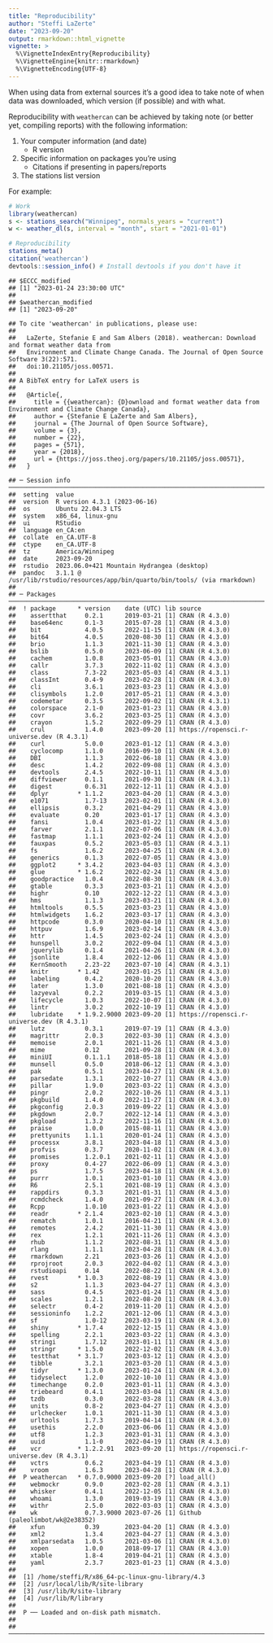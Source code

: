 ```yaml
---
title: "Reproducibility"
author: "Steffi LaZerte"
date: "2023-09-20"
output: rmarkdown::html_vignette
vignette: >
  %\VignetteIndexEntry{Reproducibility}
  %\VignetteEngine{knitr::rmarkdown}
  %\VignetteEncoding{UTF-8}
---
```




When using data from external sources it's a good idea to take note of when data
was downloaded, which version (if possible) and with what. 

Reproducibility with `weathercan` can be achieved by taking note (or better yet, 
compiling reports) with the following information:

1. Your computer information (and date)
    - R version
2. Specific information on packages you're using
    - Citations if presenting in papers/reports
3. The stations list version

For example:


```r
# Work
library(weathercan)
s <- stations_search("Winnipeg", normals_years = "current")
w <- weather_dl(s, interval = "month", start = "2021-01-01")

# Reproducibility
stations_meta()
citation('weathercan')
devtools::session_info() # Install devtools if you don't have it
```



```
## $ECCC_modified
## [1] "2023-01-24 23:30:00 UTC"
## 
## $weathercan_modified
## [1] "2023-09-20"
```

```
## To cite 'weathercan' in publications, please use:
## 
##   LaZerte, Stefanie E and Sam Albers (2018). weathercan: Download and format weather data from
##   Environment and Climate Change Canada. The Journal of Open Source Software 3(22):571.
##   doi:10.21105/joss.00571.
## 
## A BibTeX entry for LaTeX users is
## 
##   @Article{,
##     title = {{weathercan}: {D}ownload and format weather data from Environment and Climate Change Canada},
##     author = {Stefanie E LaZerte and Sam Albers},
##     journal = {The Journal of Open Source Software},
##     volume = {3},
##     number = {22},
##     pages = {571},
##     year = {2018},
##     url = {https://joss.theoj.org/papers/10.21105/joss.00571},
##   }
```

```
## ─ Session info ────────────────────────────────────────────────────────────────────────────────────────────────────
##  setting  value
##  version  R version 4.3.1 (2023-06-16)
##  os       Ubuntu 22.04.3 LTS
##  system   x86_64, linux-gnu
##  ui       RStudio
##  language en_CA:en
##  collate  en_CA.UTF-8
##  ctype    en_CA.UTF-8
##  tz       America/Winnipeg
##  date     2023-09-20
##  rstudio  2023.06.0+421 Mountain Hydrangea (desktop)
##  pandoc   3.1.1 @ /usr/lib/rstudio/resources/app/bin/quarto/bin/tools/ (via rmarkdown)
## 
## ─ Packages ────────────────────────────────────────────────────────────────────────────────────────────────────────
##  ! package      * version    date (UTC) lib source
##    assertthat     0.2.1      2019-03-21 [1] CRAN (R 4.3.0)
##    base64enc      0.1-3      2015-07-28 [1] CRAN (R 4.3.0)
##    bit            4.0.5      2022-11-15 [1] CRAN (R 4.3.0)
##    bit64          4.0.5      2020-08-30 [1] CRAN (R 4.3.0)
##    brio           1.1.3      2021-11-30 [1] CRAN (R 4.3.0)
##    bslib          0.5.0      2023-06-09 [1] CRAN (R 4.3.0)
##    cachem         1.0.8      2023-05-01 [1] CRAN (R 4.3.0)
##    callr          3.7.3      2022-11-02 [1] CRAN (R 4.3.0)
##    class          7.3-22     2023-05-03 [4] CRAN (R 4.3.1)
##    classInt       0.4-9      2023-02-28 [1] CRAN (R 4.3.0)
##    cli            3.6.1      2023-03-23 [1] CRAN (R 4.3.0)
##    clisymbols     1.2.0      2017-05-21 [1] CRAN (R 4.3.0)
##    codemetar      0.3.5      2022-09-02 [1] CRAN (R 4.3.1)
##    colorspace     2.1-0      2023-01-23 [1] CRAN (R 4.3.0)
##    covr           3.6.2      2023-03-25 [1] CRAN (R 4.3.0)
##    crayon         1.5.2      2022-09-29 [1] CRAN (R 4.3.0)
##    crul           1.4.0      2023-09-20 [1] https://ropensci.r-universe.dev (R 4.3.1)
##    curl           5.0.0      2023-01-12 [1] CRAN (R 4.3.0)
##    cyclocomp      1.1.0      2016-09-10 [1] CRAN (R 4.3.0)
##    DBI            1.1.3      2022-06-18 [1] CRAN (R 4.3.0)
##    desc           1.4.2      2022-09-08 [1] CRAN (R 4.3.0)
##    devtools       2.4.5      2022-10-11 [1] CRAN (R 4.3.0)
##    diffviewer     0.1.1      2021-09-30 [1] CRAN (R 4.3.1)
##    digest         0.6.31     2022-12-11 [1] CRAN (R 4.3.0)
##    dplyr        * 1.1.2      2023-04-20 [1] CRAN (R 4.3.0)
##    e1071          1.7-13     2023-02-01 [1] CRAN (R 4.3.0)
##    ellipsis       0.3.2      2021-04-29 [1] CRAN (R 4.3.0)
##    evaluate       0.20       2023-01-17 [1] CRAN (R 4.3.0)
##    fansi          1.0.4      2023-01-22 [1] CRAN (R 4.3.0)
##    farver         2.1.1      2022-07-06 [1] CRAN (R 4.3.0)
##    fastmap        1.1.1      2023-02-24 [1] CRAN (R 4.3.0)
##    fauxpas        0.5.2      2023-05-03 [1] CRAN (R 4.3.1)
##    fs             1.6.2      2023-04-25 [1] CRAN (R 4.3.0)
##    generics       0.1.3      2022-07-05 [1] CRAN (R 4.3.0)
##    ggplot2      * 3.4.2      2023-04-03 [1] CRAN (R 4.3.0)
##    glue         * 1.6.2      2022-02-24 [1] CRAN (R 4.3.0)
##    goodpractice   1.0.4      2022-08-30 [1] CRAN (R 4.3.0)
##    gtable         0.3.3      2023-03-21 [1] CRAN (R 4.3.0)
##    highr          0.10       2022-12-22 [1] CRAN (R 4.3.0)
##    hms            1.1.3      2023-03-21 [1] CRAN (R 4.3.0)
##    htmltools      0.5.5      2023-03-23 [1] CRAN (R 4.3.0)
##    htmlwidgets    1.6.2      2023-03-17 [1] CRAN (R 4.3.0)
##    httpcode       0.3.0      2020-04-10 [1] CRAN (R 4.3.0)
##    httpuv         1.6.9      2023-02-14 [1] CRAN (R 4.3.0)
##    httr           1.4.5      2023-02-24 [1] CRAN (R 4.3.0)
##    hunspell       3.0.2      2022-09-04 [1] CRAN (R 4.3.0)
##    jquerylib      0.1.4      2021-04-26 [1] CRAN (R 4.3.0)
##    jsonlite       1.8.4      2022-12-06 [1] CRAN (R 4.3.0)
##    KernSmooth     2.23-22    2023-07-10 [4] CRAN (R 4.3.1)
##    knitr        * 1.42       2023-01-25 [1] CRAN (R 4.3.0)
##    labeling       0.4.2      2020-10-20 [1] CRAN (R 4.3.0)
##    later          1.3.0      2021-08-18 [1] CRAN (R 4.3.0)
##    lazyeval       0.2.2      2019-03-15 [1] CRAN (R 4.3.0)
##    lifecycle      1.0.3      2022-10-07 [1] CRAN (R 4.3.0)
##    lintr          3.0.2      2022-10-19 [1] CRAN (R 4.3.0)
##    lubridate    * 1.9.2.9000 2023-09-20 [1] https://ropensci.r-universe.dev (R 4.3.1)
##    lutz           0.3.1      2019-07-19 [1] CRAN (R 4.3.0)
##    magrittr       2.0.3      2022-03-30 [1] CRAN (R 4.3.0)
##    memoise        2.0.1      2021-11-26 [1] CRAN (R 4.3.0)
##    mime           0.12       2021-09-28 [1] CRAN (R 4.3.0)
##    miniUI         0.1.1.1    2018-05-18 [1] CRAN (R 4.3.0)
##    munsell        0.5.0      2018-06-12 [1] CRAN (R 4.3.0)
##    pak            0.5.1      2023-04-27 [1] CRAN (R 4.3.0)
##    parsedate      1.3.1      2022-10-27 [1] CRAN (R 4.3.0)
##    pillar         1.9.0      2023-03-22 [1] CRAN (R 4.3.0)
##    pingr          2.0.2      2022-10-26 [1] CRAN (R 4.3.1)
##    pkgbuild       1.4.0      2022-11-27 [1] CRAN (R 4.3.0)
##    pkgconfig      2.0.3      2019-09-22 [1] CRAN (R 4.3.0)
##    pkgdown        2.0.7      2022-12-14 [1] CRAN (R 4.3.0)
##    pkgload        1.3.2      2022-11-16 [1] CRAN (R 4.3.0)
##    praise         1.0.0      2015-08-11 [1] CRAN (R 4.3.0)
##    prettyunits    1.1.1      2020-01-24 [1] CRAN (R 4.3.0)
##    processx       3.8.1      2023-04-18 [1] CRAN (R 4.3.0)
##    profvis        0.3.7      2020-11-02 [1] CRAN (R 4.3.0)
##    promises       1.2.0.1    2021-02-11 [1] CRAN (R 4.3.0)
##    proxy          0.4-27     2022-06-09 [1] CRAN (R 4.3.0)
##    ps             1.7.5      2023-04-18 [1] CRAN (R 4.3.0)
##    purrr          1.0.1      2023-01-10 [1] CRAN (R 4.3.0)
##    R6             2.5.1      2021-08-19 [1] CRAN (R 4.3.0)
##    rappdirs       0.3.3      2021-01-31 [1] CRAN (R 4.3.0)
##    rcmdcheck      1.4.0      2021-09-27 [1] CRAN (R 4.3.0)
##    Rcpp           1.0.10     2023-01-22 [1] CRAN (R 4.3.0)
##    readr        * 2.1.4      2023-02-10 [1] CRAN (R 4.3.0)
##    rematch        1.0.1      2016-04-21 [1] CRAN (R 4.3.0)
##    remotes        2.4.2      2021-11-30 [1] CRAN (R 4.3.0)
##    rex            1.2.1      2021-11-26 [1] CRAN (R 4.3.0)
##    rhub           1.1.2      2022-08-31 [1] CRAN (R 4.3.0)
##    rlang          1.1.1      2023-04-28 [1] CRAN (R 4.3.0)
##    rmarkdown      2.21       2023-03-26 [1] CRAN (R 4.3.0)
##    rprojroot      2.0.3      2022-04-02 [1] CRAN (R 4.3.0)
##    rstudioapi     0.14       2022-08-22 [1] CRAN (R 4.3.0)
##    rvest        * 1.0.3      2022-08-19 [1] CRAN (R 4.3.0)
##    s2             1.1.3      2023-04-27 [1] CRAN (R 4.3.0)
##    sass           0.4.5      2023-01-24 [1] CRAN (R 4.3.0)
##    scales         1.2.1      2022-08-20 [1] CRAN (R 4.3.0)
##    selectr        0.4-2      2019-11-20 [1] CRAN (R 4.3.0)
##    sessioninfo    1.2.2      2021-12-06 [1] CRAN (R 4.3.0)
##    sf             1.0-12     2023-03-19 [1] CRAN (R 4.3.0)
##    shiny        * 1.7.4      2022-12-15 [1] CRAN (R 4.3.0)
##    spelling       2.2.1      2023-03-22 [1] CRAN (R 4.3.0)
##    stringi        1.7.12     2023-01-11 [1] CRAN (R 4.3.0)
##    stringr      * 1.5.0      2022-12-02 [1] CRAN (R 4.3.0)
##    testthat     * 3.1.7      2023-03-12 [1] CRAN (R 4.3.0)
##    tibble         3.2.1      2023-03-20 [1] CRAN (R 4.3.0)
##    tidyr        * 1.3.0      2023-01-24 [1] CRAN (R 4.3.0)
##    tidyselect     1.2.0      2022-10-10 [1] CRAN (R 4.3.0)
##    timechange     0.2.0      2023-01-11 [1] CRAN (R 4.3.0)
##    triebeard      0.4.1      2023-03-04 [1] CRAN (R 4.3.0)
##    tzdb           0.3.0      2022-03-28 [1] CRAN (R 4.3.0)
##    units          0.8-2      2023-04-27 [1] CRAN (R 4.3.0)
##    urlchecker     1.0.1      2021-11-30 [1] CRAN (R 4.3.0)
##    urltools       1.7.3      2019-04-14 [1] CRAN (R 4.3.0)
##    usethis        2.2.0      2023-06-06 [1] CRAN (R 4.3.0)
##    utf8           1.2.3      2023-01-31 [1] CRAN (R 4.3.0)
##    uuid           1.1-0      2022-04-19 [1] CRAN (R 4.3.0)
##    vcr          * 1.2.2.91   2023-09-20 [1] https://ropensci.r-universe.dev (R 4.3.1)
##    vctrs          0.6.2      2023-04-19 [1] CRAN (R 4.3.0)
##    vroom          1.6.3      2023-04-28 [1] CRAN (R 4.3.0)
##  P weathercan   * 0.7.0.9000 2023-09-20 [?] load_all()
##    webmockr       0.9.0      2023-02-28 [1] CRAN (R 4.3.1)
##    whisker        0.4.1      2022-12-05 [1] CRAN (R 4.3.0)
##    whoami         1.3.0      2019-03-19 [1] CRAN (R 4.3.0)
##    withr          2.5.0      2022-03-03 [1] CRAN (R 4.3.0)
##    wk             0.7.3.9000 2023-07-26 [1] Github (paleolimbot/wk@2e38352)
##    xfun           0.39       2023-04-20 [1] CRAN (R 4.3.0)
##    xml2           1.3.4      2023-04-27 [1] CRAN (R 4.3.0)
##    xmlparsedata   1.0.5      2021-03-06 [1] CRAN (R 4.3.0)
##    xopen          1.0.0      2018-09-17 [1] CRAN (R 4.3.0)
##    xtable         1.8-4      2019-04-21 [1] CRAN (R 4.3.0)
##    yaml           2.3.7      2023-01-23 [1] CRAN (R 4.3.0)
## 
##  [1] /home/steffi/R/x86_64-pc-linux-gnu-library/4.3
##  [2] /usr/local/lib/R/site-library
##  [3] /usr/lib/R/site-library
##  [4] /usr/lib/R/library
## 
##  P ── Loaded and on-disk path mismatch.
## 
## ───────────────────────────────────────────────────────────────────────────────────────────────────────────────────
```
